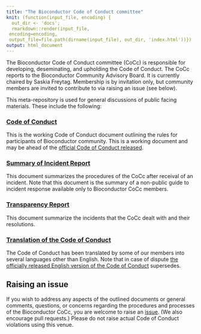 ```yaml
---
title: "The Bioconductor Code of Conduct committee"
knit: (function(input_file, encoding) {
  out_dir <- 'docs';
  rmarkdown::render(input_file,
 encoding=encoding,
 output_file=file.path(dirname(input_file), out_dir, 'index.html'))})
output: html_document
---
```


The Bioconductor Code of Conduct committee (CoCc) is responsible for developing, deseminating,
and upholding the Code of Conduct. The CoCc reports to the Bioconductor Community Advisory Board. It is currently chaired by Saskia Freytag. Membership is by invitation only, but community members are invited to contribute to via raising an issue (see below).

This meta-repository is used for general discussions of public facing materials. These include
the following:

### [Code of Conduct](./CoC_doc.html)
This is the working Code of Conduct document outlining the rules for participants of
Bioconductor community. This is a working document and may be ahead of the [official 
Code of Conduct released](http://www.bioconductor.org/about/code-of-conduct/).

### [Summary of Incident Report](./incident_response.html) 
This document summarizes the procedures of the CoCc after receival of an incident. Note that
this document is the summary of a non-public guide to incident response available only to
Bioconductor CoCc members.

### [Transparency Report](./transparency_report.html)
This document summarize the incidents that the CoCc dealt with and their resolutions.

### [Translation of the Code of Conduct](https://crowdin.com/project/bioconductor-code-of-conduct .)
The Code of Conduct has been translated by some of our members into several languages other than English. 
Note that in case of dispute [the officially released English version of the Code of Conduct](http://www.bioconductor.org/about/code-of-conduct/) supersedes. 



## Raising an issue

If you wish to address any aspects of the outlined documents or general comments, questions, or concerns regarding the procedures and processes of the Bioconductor CoCc, you are welcome to raise an [issue](https://github.com/Bioconductor/CodeOfConduct/issues). (We also encourage pull requests.) Please do not raise actual Code of Conduct violations using this venue. 

